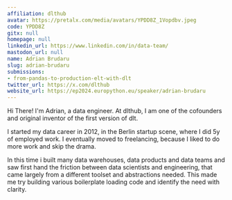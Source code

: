 ```yaml
---
affiliation: dlthub
avatar: https://pretalx.com/media/avatars/YPDD8Z_1Vopdbv.jpeg
code: YPDD8Z
gitx: null
homepage: null
linkedin_url: https://www.linkedin.com/in/data-team/
mastodon_url: null
name: Adrian Brudaru
slug: adrian-brudaru
submissions:
- from-pandas-to-production-elt-with-dlt
twitter_url: https://x.com/dlthub
website_url: https://ep2024.europython.eu/speaker/adrian-brudaru
---
```


Hi There! I'm Adrian, a data engineer. At dlthub, I am one of the cofounders and original inventor of the first version of dlt.

I started my data career in 2012, in the Berlin startup scene, where I did 5y of employed work. I eventually moved to freelancing, because I liked to do more work and skip the drama.

In this time i built many data warehouses, data products and data teams and saw first hand the friction between data scientists and engineering, that came largely from a different toolset and abstractions needed. This made me try building various boilerplate loading code and identify the need with clarity.
